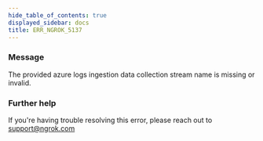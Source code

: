 ```yaml
---
hide_table_of_contents: true
displayed_sidebar: docs
title: ERR_NGROK_5137
---
```


### Message

The provided azure logs ingestion data collection stream name is missing or invalid.

<ErrorDetails />

### Further help

If you're having trouble resolving this error, please reach out to [support@ngrok.com](mailto:support@ngrok.com?subject=Help%20with%20ERR_NGROK_5137)
